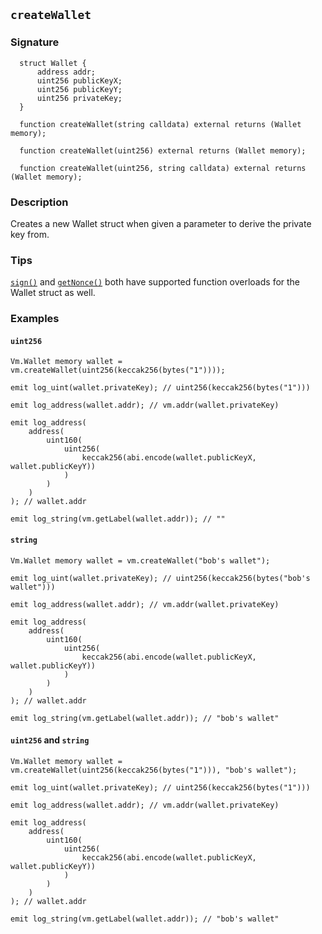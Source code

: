 ## `createWallet`

### Signature

```solidity
  struct Wallet {
      address addr;
      uint256 publicKeyX;
      uint256 publicKeyY;
      uint256 privateKey;
  }
```

```solidity
  function createWallet(string calldata) external returns (Wallet memory);
```

```solidity
  function createWallet(uint256) external returns (Wallet memory);
```

```solidity
  function createWallet(uint256, string calldata) external returns (Wallet memory);
```

### Description

Creates a new Wallet struct when given a parameter to derive the private key from.

### Tips

[`sign()`](/reference/cheatcodes/sign.mdx) and [`getNonce()`](/reference/cheatcodes/get-nonce.mdx) both have supported function overloads for the Wallet struct as well.

### Examples

#### `uint256`

```solidity
Vm.Wallet memory wallet = vm.createWallet(uint256(keccak256(bytes("1"))));

emit log_uint(wallet.privateKey); // uint256(keccak256(bytes("1")))

emit log_address(wallet.addr); // vm.addr(wallet.privateKey)

emit log_address(
    address(
        uint160(
            uint256(
                keccak256(abi.encode(wallet.publicKeyX, wallet.publicKeyY))
            )
        )
    )
); // wallet.addr

emit log_string(vm.getLabel(wallet.addr)); // ""
```

#### `string`

```solidity
Vm.Wallet memory wallet = vm.createWallet("bob's wallet");

emit log_uint(wallet.privateKey); // uint256(keccak256(bytes("bob's wallet")))

emit log_address(wallet.addr); // vm.addr(wallet.privateKey)

emit log_address(
    address(
        uint160(
            uint256(
                keccak256(abi.encode(wallet.publicKeyX, wallet.publicKeyY))
            )
        )
    )
); // wallet.addr

emit log_string(vm.getLabel(wallet.addr)); // "bob's wallet"
```

#### `uint256` and `string`

```solidity
Vm.Wallet memory wallet = vm.createWallet(uint256(keccak256(bytes("1"))), "bob's wallet");

emit log_uint(wallet.privateKey); // uint256(keccak256(bytes("1")))

emit log_address(wallet.addr); // vm.addr(wallet.privateKey)

emit log_address(
    address(
        uint160(
            uint256(
                keccak256(abi.encode(wallet.publicKeyX, wallet.publicKeyY))
            )
        )
    )
); // wallet.addr

emit log_string(vm.getLabel(wallet.addr)); // "bob's wallet"
```
